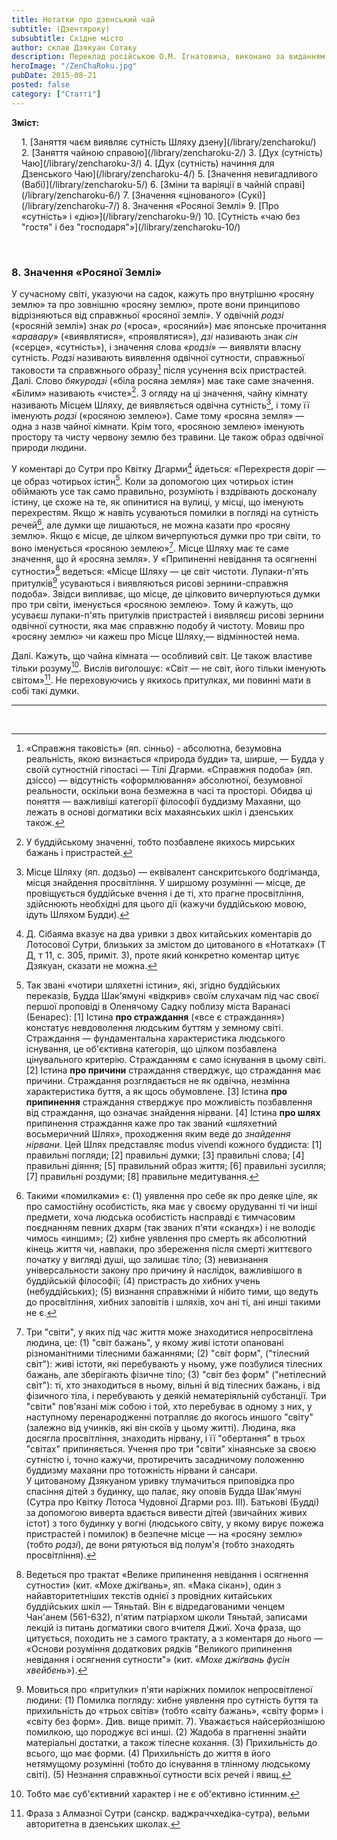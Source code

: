 ```yaml
---
title: Нотатки про дзенський чай
subtitle: (Дзентяроку)
subsubtitle: Східне місто
author: склав Дзякуан Сотаку
description: Переклад російською О.М. Ігнатовича, виконано за виданням «Тядо котен дзенсю» («Повна збірка класичних трактатів Шляху Чаю»)
heroImage: "/ZenChaRoku.jpg"
pubDate: 2015-08-21
posted: false
category: ["Статті"]
---
```


**Зміст:**
<section style="padding-left: 1rem;">
1. [Заняття чаєм виявляє сутність Шляху дзену](/library/zencharoku/)
2. [Заняття чайною справою](/library/zencharoku-2/)
3. [Дух (сутність) Чаю](/library/zencharoku-3/)
4. [Дух (сутність) начиння для Дзенського Чаю](/library/zencharoku-4/)
5. [Значення невигадливого (Вабі)](/library/zencharoku-5/)
6. [Зміни та варіяції в чайній справі](/library/zencharoku-6/)
7. [Значення «цінованого» (Сукі)](/library/zencharoku-7/)
8. Значення «Росяної Землі»
9. [Про «сутність» і «дію»](/library/zencharoku-9/)
10. [Сутність «чаю без "гостя" і без "господаря"»](/library/zencharoku-10/)
</section>

<p>&nbsp;</p>

### 8. Значення «Росяної Землі»

У сучасному світі, указуючи на садок, кажуть про внутрішню «росяну землю» та про зовнішню «росяну землю», проте вони принципово відрізняються від справжньої «росяної землі». У одвічній _родзі_ («росяній землі») знак _ро_ («роса», «росяний») має японське прочитання «_аравару_» («виявлятися», «проявлятися»), _дзі_ називають знак _сін_ («серце», «сутність»), і значення слова «_родзі_» — виявляти власну сутність. _Родзі_ називають виявлення одвічної сутности, справжньої таковости та справжнього образу[^1] після усунення всіх пристрастей. Далі. Слово _бякуродзі_ («біла росяна земля») має таке саме значення. «Білим» називають «чисте»[^2]. З огляду на ці значення, чайну кімнату називають Місцем Шляху, де виявляється одвічна сутність[^3], і тому її іменують _родзі_ («росяною землею»). Саме тому «росяна земля» — одна з назв чайної кімнати. Крім того, «росяною землею» іменують простору та чисту червону землю без травини. Це також образ одвічної природи людини.

У коментарі до Сутри про Квітку Дгарми[^4] йдеться: «Перехрестя доріг — це образ чотирьох істин[^5]. Коли за допомогою цих чотирьох істин обіймають усе так само правильно, розуміють і вздрівають досконалу істину, це схоже на те, як опинитися на вулиці, у місці, що іменують перехрестям. Якщо ж навіть усуваються помилки в погляді на сутність речей[^6], але думки ще лишаються, не можна казати про «росяну землю». Якщо є місце, де цілком вичерпуються думки про три світи, то воно іменується «росяною землею»[^7]. Місце Шляху має те саме значення, що й «росяна земля». У «Припиненні невідання та осягненні сутности»[^8] ведеться: «Місце Шляху — це світ чистоти. Лупаки-п'ять притулків[^9] усуваються і виявляються рисові зернини-справжня подоба». Звідси випливає, що місце, де цілковито вичерпуються думки про три світи, іменується «росяною землею». Тому й кажуть, що усуваєш лупаки-п'ять притулків пристрастей і виявляєш рисові зернини одвічної сутности, яка має справжню подобу й чистоту. Мовиш про «росяну землю» чи кажеш про Місце Шляху,— відмінностей нема.

Далі. Кажуть, що чайна кімната — особливий світ. Це також властиве тільки розуму[^10]. Вислів виголошує: «Світ — не світ, його тільки іменують світом»[^11]. Не переховуючись у якихось притулках, ми повинні мати в собі такі думки.

---


[^1]: «Справжня таковість» (яп. сінньо) - абсолютна, безумовна реальність, якою визнається «природа будди» та, ширше, — Будда у своїй сутностній гіпостасі — Тілі Дгарми. «Справжня подоба» (яп. дзіссо) — відсутність «оформлювання» абсолютної, безумовної реальности, оскільки вона безмежна в часі та просторі. Обидва ці поняття — важливіші категорії філософії буддизму Махаяни, що лежать в основі догматики всіх махаянських шкіл і дзенських також.

[^2]: У буддійському значенні, тобто позбавлене якихось мирських бажань і пристрастей.

[^3]: Місце Шляху (яп. додзьо) — еквівалент санскритського бодгіманда, місця знайдення просвітління. У ширшому розумінні — місце, де провіщується буддійське вчення і де ті, хто прагне просвітління, здійснюють необхідні для цього дії (кажучи буддійською мовою, ідуть Шляхом Будди).

[^4]: Д. Сібаяма вказує на два уривки з двох китайських коментарів до Лотосової Сутри, близьких за змістом до цитованого в «Нотатках» (Т Д, т 11, с. 305, приміт. 3), проте який конкретно коментар цитує Дзякуан, сказати не можна.

[^5]: Так звані «чотири шляхетні істини», які, згідно буддійських переказів, Будда Шак'ямуні «відкрив» своїм слухачам під час своєї першої проповіді в Оленячому Садку поблизу міста Варанасі (Бенарес): [1] Істина **про страждання** («все є страждання») констатує невдоволення людським буттям у земному світі. Страждання — фундаментальна характеристика людського існування, це об'єктивна категорія, що цілком позбавлена цінувального критерію. Стражданням є само існування в цьому світі. [2] Істина **про причини** страждання стверджує, що страждання має причини. Страждання розглядається не як одвічна, незмінна характеристика буття, а як щось обумовлене. [3] Істина **про припинення** страждання стверджує про можливість позбавлення від страждання, що означає знайдення нірвани. [4] Істина **про шлях** припинення страждання каже про так званий «шляхетний восьмеричний Шлях», проходження яким веде до _знайдення нірвани_. Цей Шлях представляє modus vivendi кожного буддиста: [1] правильні погляди; [2] правильні думки; [3] правильні слова; [4] правильні діяння; [5] правильний образ життя; [6] правильні зусилля; [7] правильні роздуми; [8] правильне медитування.

[^6]: Такими «помилками» є: (1) уявлення про себе як про деяке ціле, як про самостійну особистість, яка має у своєму орудуванні ті чи інші предмети, хоча людська особистість насправді є тимчасовим поєднанням певних дхарм (так званих п'яти «скандх») і не володіє чимось «иншим»; (2) хибне уявлення про смерть як абсолютний кінець життя чи, навпаки, про збереження після смерті життєвого початку у вигляді душі, що залишає тіло; (3) невизнання універсальности закону про причину й наслідок, важливішого в буддійській філософії; (4) пристрасть до хибних учень (небуддійських); (5) визнання справжніми й нібито тими, що ведуть до просвітління, хибних заповітів і шляхів, хоч ані ті, ані инші такими не є.

[^7]: Три "світи", у яких під час життя може знаходитися непросвітлена людина, це: (1) "світ бажань", у якому живі істоти опановані різноманітними тілесними бажаннями; (2) "світ форм", ("тілесний світ"): живі істоти, які перебувають у ньому, уже позбулися тілесних бажань, але зберігають фізичне тіло; (3) "світ без форм" ("нетілесний світ"): ті, хто знаходиться в ньому, вільні й від тілесних бажань, і від фізичного тіла, і перебувають у деякій нематеріяльній субстанції. Три "світи" пов'язані між собою і той, хто перебуває в одному з них, у наступному перенародженні потрапляє до якогось иншого "світу" (залежно від учинків, які він скоїв у цьому житті). Людина, яка досягла просвітління, знаходить нірвану, і її "обертання" в трьох "світах" припиняється. Учення про три "світи" хінаянське за своєю сутністю і, точно кажучи, протиречить засадничому положенню буддизму махаяни про тотожність нірвани й сансари.<br />
У цитованому Дзякуаном уривку тлумачиться приповідка про спасіння дітей з будинку, що палає, яку оповів Будда Шак'ямуні (Сутра про Квітку Лотоса Чудовної Дгарми роз. III). Батькові (Будді) за допомогою виверта вдається вивести дітей (звичайних живих істот) з того будинку у вогні (людського світу, у якому вирує пожежа пристрастей і помилок) в безпечне місце — на «росяну землю» (тобто _родзі_), де вони рятуються від полум'я (тобто знаходять просвітління).

[^8]: Ведеться про трактат «Велике припинення невідання і осягнення сутности» (кит. «Мохе джіґвань», яп. «Мака сікан»), один з найавторитетніших текстів однієї з провідних китайських буддійських шкіл — Тяньтай. Він є відредагованими ченцем Чан'анем (561-632), п'ятим патріархом школи Тяньтай, записами лекцій із питань догматики свого вчителя Джиї. Хоча фраза, що цитується, походить не з самого трактату, а з коментаря до нього — «Основи розуміння додаткових рядків "Великого припинення невідання і осягнення сутности"» (кит. «_Мохе джіґвань фусін хвейбень_»).

[^9]: Мовиться про «притулки» п'яти наріжних помилок непросвітленої людини: (1) Помилка погляду: хибне уявлення про сутність буття та прихильність до «трьох світів» (тобто «світу бажань», «світу форм» і «світу без форм». Див. вище приміт. 7). Уважається найсерйознішою помилкою, що породжує всі инші. (2) Жадоба в прагненні знайти матеріальні достатки, а також тілесне кохання. (3) Прихильність до всього, що має форми. (4) Прихильність до життя в його нетямущому розумінні (тобто до існування в тлінному людському світі). (5) Незнання справжньої сутности всіх речей і явищ.

[^10]: Тобто має суб'єктивний характер і не є об'ективно істинним.

[^11]: Фраза з Алмазної Сутри (санскр. ваджраччхедіка-сутра), вельми авторитетна в дзенських школах.

<p>&nbsp;</p>